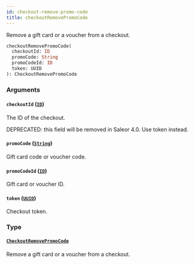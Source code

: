 ```yaml
---
id: checkout-remove-promo-code
title: checkoutRemovePromoCode
---
```



Remove a gift card or a voucher from a checkout.

```graphql
checkoutRemovePromoCode(
  checkoutId: ID
  promoCode: String
  promoCodeId: ID
  token: UUID
): CheckoutRemovePromoCode
```


### Arguments

#### `checkoutId` ([`ID`](../../../developer/api-reference/scalars/id))

The ID of the checkout. 

DEPRECATED: this field will be removed in Saleor 4.0. Use token instead.


#### `promoCode` ([`String`](../../../developer/api-reference/scalars/string))

Gift card code or voucher code.


#### `promoCodeId` ([`ID`](../../../developer/api-reference/scalars/id))

Gift card or voucher ID.


#### `token` ([`UUID`](../../../developer/api-reference/scalars/uuid))

Checkout token.


### Type

#### [`CheckoutRemovePromoCode`](../../../developer/api-reference/objects/checkout-remove-promo-code) 

Remove a gift card or a voucher from a checkout.




